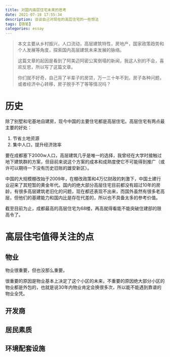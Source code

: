 ```yaml
---
title: 对国内高层住宅未来的思考
date: 2021-07-18 17:55:34
description: 谈谈自己对现在的高层住宅的一些想法
tags: [随笔]
categories: essay
---
```


> 本文主要从乡村振兴，人口流动，高层建筑特性，房地产，国家政策趋势和个人发展等角度，探索国内高层建筑未来发展的脉络。
>
> 这篇文章的起因是看到了阿美迈阿密公寓倒塌的新闻，我这人别的不会，喜欢反思，所以写了这篇文章。
>
> 你们就不好奇，自己背了半辈子的房贷，万一三十年不到，房子各种问题，或者经济中心转移，房子脱手不了等等情况吗？

# 历史

除了别墅和宅基地自建房，现今中国的主要住宅都是高层住宅。高层住宅有两点最主要的好处：

1. 节省土地资源
2. 集中人口，提升经济效率

要在成都塞下2000w人口，高层建筑几乎是唯一的选择，我曾经在大学时接触过地下建筑群的方案，但目前来说这个方案的成本和成熟度使它不可能得到推广（或许可以期待一下没有历史旧账的雄安新区）。

中国的大规模棚改始于2009年，在棚改政策和4万亿财政的刺激下，中国土建行业迎来了其短暂的黄金年代。国内的绝大部分高层住宅目前都没有超过10年的房龄，有很多高层建筑老旧化的问题，现在都还表现不出来，而国外虽然有很多老高层，但他们的基建能力和国内比是存在代差的，所以也不具备太多的参考价值。

截至目前为止，成都最高的高层住宅为68楼，再高就得看能不能突破住建部的限高令了。

# 高层住宅值得关注的点

## 物业

物业很重要，但也没那么重要。

很重要的原因是物业基本上决定了这个小区的未来，不重要的原因绝大部分小区的物业都是外包的，也就是说30年内物业肯定会换很多次，所以能不能遇到靠谱的物业全凭。

## 开发商

## 居民素质

## 环境配套设施

